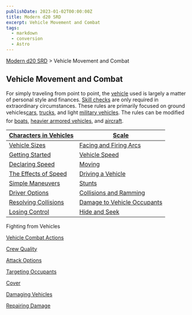 ```yaml
---
publishDate: 2023-01-02T00:00:00Z
title: Modern d20 SRD
excerpt: Vehicle Movement and Combat
tags:
  - markdown
  - conversion
  - Astro
---
```


[Modern d20 SRD](/#modernD20) > Vehicle Movement and Combat

## Vehicle Movement and Combat

For simply traveling from point to point, the [vehicle](modern-d20-srd-equipment-equipment-vehicles) used is largely a matter of personal style and finances. [Skill checks](modern-d20-srd-skills-skill-basics) are only required in extraordinary circumstances. These rules are primarily focused on ground vehicles[cars](modern-d20-srd-equipment-civilian-cars), [trucks](modern-d20-srd-equipment-civilian-trucks), and light [military vehicles](modern-d20-srd-equipment-military-vehicles). The rules can be modified for [boats](modern-d20-srd-equipment-civilian-water-vehicles), [heavier armored vehicles](modern-d20-srd-equipment-military-vehicles), and [aircraft](modern-d20-srd-equipment-civilian-aircraft).

| [Characters in Vehicles](modern-d20-srd-vehicle-movement-and-combat-characters-in-vehicles) | [Scale](modern-d20-srd-vehicle-movement-and-combat-scale) |
|---|---|
| [Vehicle Sizes](modern-d20-srd-vehicle-movement-and-combat-vehicle-sizes) | [Facing and Firing Arcs](modern-d20-srd-vehicle-movement-and-combat-facing-firing-arcs) |
| [Getting Started](modern-d20-srd-vehicle-movement-and-combat-getting-started) | [Vehicle Speed](modern-d20-srd-vehicle-movement-and-combat-vehicle-speed) |
| [Declaring Speed](modern-d20-srd-vehicle-movement-and-combat-declaring-speed) | [Moving](modern-d20-srd-vehicle-movement-and-combat-moving) |
| [The Effects of Speed](modern-d20-srd-vehicle-movement-and-combat-effects-of-speed) | [Driving a Vehicle](modern-d20-srd-vehicle-movement-and-combat-driving-a-vehicle) |
| [Simple Maneuvers](modern-d20-srd-vehicle-movement-and-combat-simple-maneuvers) | [Stunts](modern-d20-srd-vehicle-movement-and-combat-stunts) |
| [Driver Options](modern-d20-srd-vehicle-movement-and-combat-driver-options) | [Collisions and Ramming](modern-d20-srd-vehicle-movement-and-combat-collisions-ramming) |
| [Resolving Collisions](modern-d20-srd-vehicle-movement-and-combat-resolving-collisions) | [Damage to Vehicle Occupants](modern-d20-srd-vehicle-movement-and-combat-damage-to-vehicle-occupants) |
| [Losing Control](modern-d20-srd-vehicle-movement-and-combat-losing-control) | [Hide and Seek](modern-d20-srd-vehicle-movement-and-combat-hide-seek) |
Fighting from Vehicles

[Vehicle Combat Actions](modern-d20-srd-vehicle-movement-and-combat-vehicle-combat-actions)

[Crew Quality](modern-d20-srd-vehicle-movement-and-combat-crew-quality)

[Attack Options](modern-d20-srd-vehicle-movement-and-combat-attack-options)

[Targeting Occupants](modern-d20-srd-vehicle-movement-and-combat-targeting-occupants)

[Cover](modern-d20-srd-vehicle-movement-and-combat-cover)

[Damaging Vehicles](modern-d20-srd-vehicle-movement-and-combat-damaging-vehicles)

[Repairing Damage](modern-d20-srd-vehicle-movement-and-combat-repairing-damage)
